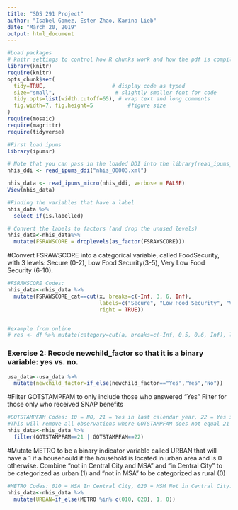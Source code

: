 ```yaml
---
title: "SDS 291 Project"
author: "Isabel Gomez, Ester Zhao, Karina Lieb"
date: "March 20, 2019"
output: html_document
---
```


```r
#Load packages
# knitr settings to control how R chunks work and how the pdf is compiled when knit.
library(knitr)
require(knitr)
opts_chunk$set(
  tidy=TRUE,                     # display code as typed
  size="small",                   # slightly smaller font for code
  tidy.opts=list(width.cutoff=65), # wrap text and long comments
  fig.width=7, fig.height=5           #figure size
)
require(mosaic)
require(magrittr)
require(tidyverse)
```


```r
#First load ipums
library(ipumsr)

# Note that you can pass in the loaded DDI into the library(read_ipums_micro()`
nhis_ddi <- read_ipums_ddi("nhis_00003.xml")

nhis_data <- read_ipums_micro(nhis_ddi, verbose = FALSE)
View(nhis_data)

#Finding the variables that have a label
nhis_data %>%
  select_if(is.labelled)

# Convert the labels to factors (and drop the unused levels)
nhis_data<-nhis_data%>%
  mutate(FSRAWSCORE = droplevels(as_factor(FSRAWSCORE)))

```

#Convert FSRAWSCORE into a categorical variable, called FoodSecurity, with 3 levels: Secure (0-2), Low Food Security(3-5), Very Low Food Security (6-10). 

```r
#FSRAWSCORE Codes: 
nhis_data<-nhis_data %>%
  mutate(FSRAWSCORE_cat==cut(x, breaks=c(-Inf, 3, 6, Inf),
                             labels=c("Secure", "Low Food Security", "Very Low Food Security"),
                             right = TRUE))


#example from online
# res <- df %>% mutate(category=cut(a, breaks=c(-Inf, 0.5, 0.6, Inf), labels=c("low","middle","high")))
```


### Exercise 2: Recode newchild_factor so that it is a binary variable: yes vs. no.

```r
usa_data<-usa_data %>%
  mutate(newchild_factor=if_else(newchild_factor=="Yes","Yes","No"))
```



#Filter GOTSTAMPFAM to only include those who answered "Yes" Filter for those only who received SNAP benefits
```r
#GOTSTAMPFAM Codes: 10 = NO, 21 = Yes in last calendar year, 22 = Yes in last month.
#This will remove all observations where GOTSTAMPFAM does not equal 21 or 22
nhis_data<-nhis_data %>%
  filter(GOTSTAMPFAM==21 | GOTSTAMPFAM==22)

```


#Mutate METRO to be a binary indicator variable called URBAN that will have a 1 if a househould if the household is located in urban area and is 0 otherwise. Combine "not in Central City and MSA" and "in Central City" to be categorized as urban (1) and "not in MSA" to be categorized as rural (0)

```r
#METRO Codes: 010 = MSA In Central City, 020 = MSM Not in Central City. All else are non-urban locations. 
nhis_data<-nhis_data %>%
  mutate(URBAN=if_else(METRO %in% c(010, 020), 1, 0))
```


